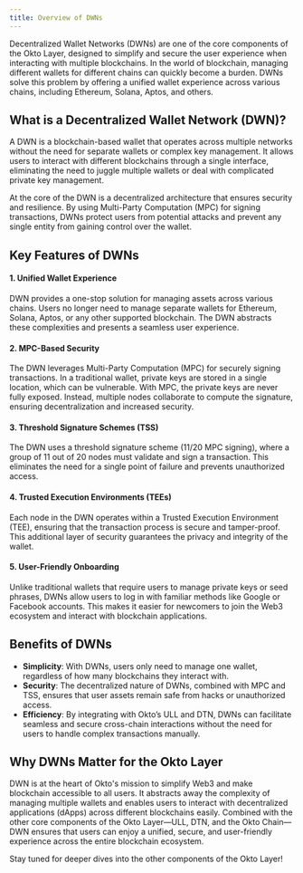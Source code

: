 ```yaml
---
title: Overview of DWNs
---
```


Decentralized Wallet Networks (DWNs) are one of the core components of the Okto Layer, designed to simplify and secure the user experience when interacting with multiple blockchains. In the world of blockchain, managing different wallets for different chains can quickly become a burden. DWNs solve this problem by offering a unified wallet experience across various chains, including Ethereum, Solana, Aptos, and others.

## What is a Decentralized Wallet Network (DWN)?

A DWN is a blockchain-based wallet that operates across multiple networks without the need for separate wallets or complex key management. It allows users to interact with different blockchains through a single interface, eliminating the need to juggle multiple wallets or deal with complicated private key management.

At the core of the DWN is a decentralized architecture that ensures security and resilience. By using Multi-Party Computation (MPC) for signing transactions, DWNs protect users from potential attacks and prevent any single entity from gaining control over the wallet.

## Key Features of DWNs

#### 1. **Unified Wallet Experience**

DWN provides a one-stop solution for managing assets across various chains. Users no longer need to manage separate wallets for Ethereum, Solana, Aptos, or any other supported blockchain. The DWN abstracts these complexities and presents a seamless user experience.

#### 2. **MPC-Based Security**

The DWN leverages Multi-Party Computation (MPC) for securely signing transactions. In a traditional wallet, private keys are stored in a single location, which can be vulnerable. With MPC, the private keys are never fully exposed. Instead, multiple nodes collaborate to compute the signature, ensuring decentralization and increased security.

#### 3. **Threshold Signature Schemes (TSS)**

The DWN uses a threshold signature scheme (11/20 MPC signing), where a group of 11 out of 20 nodes must validate and sign a transaction. This eliminates the need for a single point of failure and prevents unauthorized access.

#### 4. **Trusted Execution Environments (TEEs)**

Each node in the DWN operates within a Trusted Execution Environment (TEE), ensuring that the transaction process is secure and tamper-proof. This additional layer of security guarantees the privacy and integrity of the wallet.

#### 5. **User-Friendly Onboarding**

Unlike traditional wallets that require users to manage private keys or seed phrases, DWNs allow users to log in with familiar methods like Google or Facebook accounts. This makes it easier for newcomers to join the Web3 ecosystem and interact with blockchain applications.

## Benefits of DWNs

- **Simplicity**: With DWNs, users only need to manage one wallet, regardless of how many blockchains they interact with.
- **Security**: The decentralized nature of DWNs, combined with MPC and TSS, ensures that user assets remain safe from hacks or unauthorized access.
- **Efficiency**: By integrating with Okto’s ULL and DTN, DWNs can facilitate seamless and secure cross-chain interactions without the need for users to handle complex transactions manually.

## Why DWNs Matter for the Okto Layer

DWN is at the heart of Okto's mission to simplify Web3 and make blockchain accessible to all users. It abstracts away the complexity of managing multiple wallets and enables users to interact with decentralized applications (dApps) across different blockchains easily. Combined with the other core components of the Okto Layer—ULL, DTN, and the Okto Chain—DWN ensures that users can enjoy a unified, secure, and user-friendly experience across the entire blockchain ecosystem.

Stay tuned for deeper dives into the other components of the Okto Layer!
